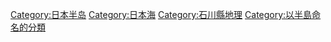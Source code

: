 [[Category:日本半岛|Category:日本半岛]]
[[Category:日本海|Category:日本海]]
[[Category:石川縣地理|Category:石川縣地理]]
[[Category:以半島命名的分類|Category:以半島命名的分類]]